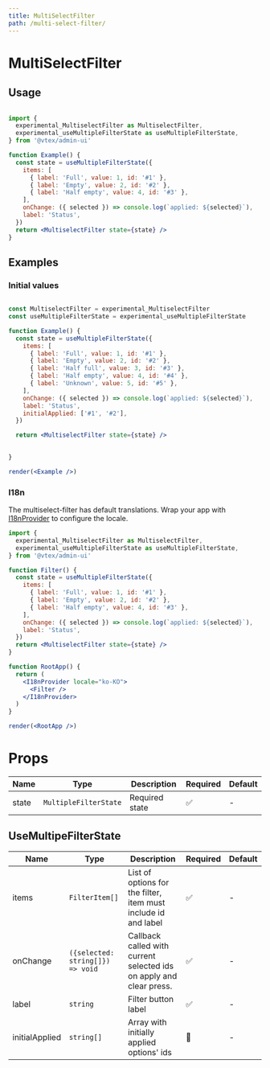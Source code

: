 ```yaml
---
title: MultiSelectFilter
path: /multi-select-filter/
---
```


# MultiSelectFilter

## Usage

```jsx

import {
  experimental_MultiselectFilter as MultiselectFilter,
  experimental_useMultipleFilterState as useMultipleFilterState,
} from '@vtex/admin-ui'

function Example() {
  const state = useMultipleFilterState({
    items: [
      { label: 'Full', value: 1, id: '#1' },
      { label: 'Empty', value: 2, id: '#2' },
      { label: 'Half empty', value: 4, id: '#3' },
    ],
    onChange: ({ selected }) => console.log(`applied: ${selected}`),
    label: 'Status',
  })
  return <MultiselectFilter state={state} />
}
```

## Examples

### Initial values

```jsx noInline live

const MultiselectFilter = experimental_MultiselectFilter
const useMultipleFilterState = experimental_useMultipleFilterState

function Example() {
  const state = useMultipleFilterState({
    items: [
      { label: 'Full', value: 1, id: '#1' },
      { label: 'Empty', value: 2, id: '#2' },
      { label: 'Half full', value: 3, id: '#3' },
      { label: 'Half empty', value: 4, id: '#4' },
      { label: 'Unknown', value: 5, id: '#5' },
    ],
    onChange: ({ selected }) => console.log(`applied: ${selected}`),
    label: 'Status',
    initialApplied: ['#1', '#2'],
  })

  return <MultiselectFilter state={state} />

  
}

render(<Example />)
```

### I18n

The multiselect-filter has default translations. Wrap your app with [I18nProvider](/experimental/localization#i18nprovider/) to configure the locale.

```jsx
import {
  experimental_MultiselectFilter as MultiselectFilter,
  experimental_useMultipleFilterState as useMultipleFilterState,
} from '@vtex/admin-ui'

function Filter() {
  const state = useMultipleFilterState({
    items: [
      { label: 'Full', value: 1, id: '#1' },
      { label: 'Empty', value: 2, id: '#2' },
      { label: 'Half empty', value: 4, id: '#3' },
    ],
    onChange: ({ selected }) => console.log(`applied: ${selected}`),
    label: 'Status',
  })
  return <MultiselectFilter state={state} />
}

function RootApp() {
  return (
    <I18nProvider locale="ko-KO">
      <Filter />
    </I18nProvider>
  )
}

render(<RootApp />)
```

# Props

| Name  | Type                  | Description    | Required | Default |
| ----- | --------------------- | -------------- | -------- | ------- |
| state | `MultipleFilterState` | Required state | ✅       | -       |

## UseMultipeFilterState

| Name           | Type                             | Description                                                         | Required | Default |
| -------------- | -------------------------------- | ------------------------------------------------------------------- | -------- | ------- |
| items          | `FilterItem[]`                   | List of options for the filter, item must include id and label      | ✅       | -       |
| onChange       | `({selected: string[]}) => void` | Callback called with current selected ids on apply and clear press. | ✅       | -       |
| label          | `string`                         | Filter button label                                                 | ✅       | -       |
| initialApplied | `string[]`                       | Array with initially applied options' ids                           | 🚫       | -       |
